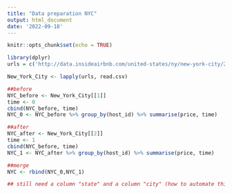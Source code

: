```yaml
---
title: "Data preparation NYC"
output: html_document
date: '2022-09-18'
---
```


```r
knitr::opts_chunk$set(echo = TRUE)
```

```r
library(dplyr)
urls = c('http://data.insideairbnb.com/united-states/ny/new-york-city/2022-06-03/visualisations/listings.csv', 'http://data.insideairbnb.com/united-states/ny/new-york-city/2022-09-07/visualisations/listings.csv')

New_York_City <- lapply(urls, read.csv)
```

```r
##before
NYC_before <- New_York_City[[1]]
time <- 0
cbind(NYC_before, time)
NYC_0 <- NYC_before %>% group_by(host_id) %>% summarise(price, time)

##after
NYC_after <- New_York_City[[2]]
time <- 1
cbind(NYC_before, time)
NYC_1 <- NYC_after %>% group_by(host_id) %>% summarise(price, time)

##merge
NYC <- rbind(NYC_0,NYC_1)

## still need a column "state" and a column "city" (how to automate this process?)
```


```r

```

